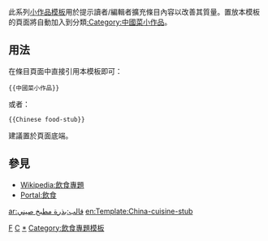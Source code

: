 <noinclude>{{template doc page viewed directly}}</noinclude>
<!-- 在本行下編輯模板說明 -->
此系列[[:Category:小作品模板|小作品模板]]用於提示讀者/編輯者擴充條目內容以改善其質量。置放本模板的頁面將自動加入到分類[[:Category:中國菜小作品]]。
== 用法 ==
在條目頁面中直接引用本模板即可：
<pre>{{中國菜小作品}}
</pre>
或者：
<pre>{{Chinese food-stub}}
</pre>
建議置於頁面底端。

== 參見 ==
* [[Wikipedia:飲食專題]]
* [[Portal:飲食]]
<includeonly>
<!-- 本行下加入模板的分類 -->
[[Category:中國小作品模板|F]]
[[Category:飲食小作品模板|C]]
[[Category:中國菜小作品|*]]
[[Category:飲食專題模板]]
<!-- 本行下加入模板的跨語言鏈接 -->
[[ar:قالب:بذرة مطبخ صيني]]
[[en:Template:China-cuisine-stub]]
</includeonly>